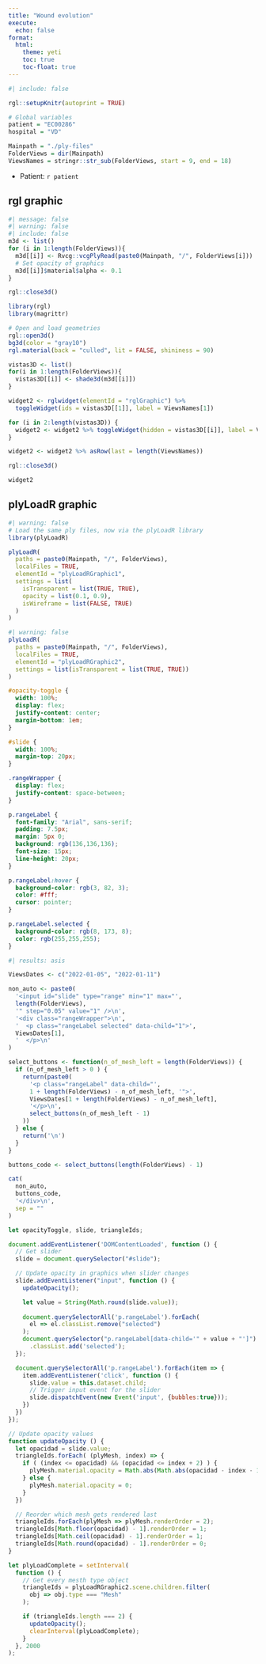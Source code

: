 ```yaml
---
title: "Wound evolution"
execute:
  echo: false
format:
  html:
    theme: yeti
    toc: true
    toc-float: true
---
```


```r
#| include: false

rgl::setupKnitr(autoprint = TRUE) 

# Global variables
patient = "EC00286"
hospital = "VD"

Mainpath = "./ply-files"
FolderViews = dir(Mainpath)
ViewsNames = stringr::str_sub(FolderViews, start = 9, end = 18)
```

- Patient: `r patient`

## rgl graphic

```r
#| message: false
#| warning: false
#| include: false
m3d <- list()
for (i in 1:length(FolderViews)){
  m3d[[i]] <- Rvcg::vcgPlyRead(paste0(Mainpath, "/", FolderViews[i]))  
  # Set opacity of graphics
  m3d[[i]]$material$alpha <- 0.1  
}

rgl::close3d()

library(rgl)
library(magrittr)

# Open and load geometries
rgl::open3d()
bg3d(color = "gray10")
rgl.material(back = "culled", lit = FALSE, shininess = 90)

vistas3D <- list()
for(i in 1:length(FolderViews)){
  vistas3D[[i]] <- shade3d(m3d[[i]])
}

widget2 <- rglwidget(elementId = "rglGraphic") %>% 
  toggleWidget(ids = vistas3D[[1]], label = ViewsNames[1])  

for (i in 2:length(vistas3D)) {
  widget2 <- widget2 %>% toggleWidget(hidden = vistas3D[[i]], label = ViewsNames[i])
}

widget2 <- widget2 %>% asRow(last = length(ViewsNames)) 

rgl::close3d()
```

```r
widget2
```

## plyLoadR graphic

```r
#| warning: false
# Load the same ply files, now via the plyLoadR library
library(plyLoadR)

plyLoadR(
  paths = paste0(Mainpath, "/", FolderViews),
  localFiles = TRUE,
  elementId = "plyLoadRGraphic1",
  settings = list(
    isTransparent = list(TRUE, TRUE),
    opacity = list(0.1, 0.9),
    isWireframe = list(FALSE, TRUE)
  )
)
```

```r
#| warning: false
plyLoadR(
  paths = paste0(Mainpath, "/", FolderViews),
  localFiles = TRUE,
  elementId = "plyLoadRGraphic2",
  settings = list(isTransparent = list(TRUE, TRUE))
)
```

<!-- Opacity controls -->
```css
#opacity-toggle {
  width: 100%;
  display: flex;
  justify-content: center;
  margin-bottom: 1em;
}

#slide {
  width: 100%;
  margin-top: 20px;
}

.rangeWrapper {
  display: flex;
  justify-content: space-between;
}

p.rangeLabel {
  font-family: "Arial", sans-serif;
  padding: 7.5px;
  margin: 5px 0;
  background: rgb(136,136,136);
  font-size: 15px;
  line-height: 20px;
}

p.rangeLabel:hover {
  background-color: rgb(3, 82, 3);
  color: #fff;
  cursor: pointer;
}

p.rangeLabel.selected {
  background-color: rgb(8, 173, 8);
  color: rgb(255,255,255);
}
```

<!-- Visibility toggle buttons -->
```r
#| results: asis

ViewsDates <- c("2022-01-05", "2022-01-11")

non_auto <- paste0(
  '<input id="slide" type="range" min="1" max="',
  length(FolderViews),
  '" step="0.05" value="1" />\n',
  '<div class="rangeWrapper">\n',
  '  <p class="rangeLabel selected" data-child="1">',
  ViewsDates[1],
  '  </p>\n'
)

select_buttons <- function(n_of_mesh_left = length(FolderViews)) {
  if (n_of_mesh_left > 0 ) {
    return(paste0(
      '<p class="rangeLabel" data-child="',
      1 + length(FolderViews) - n_of_mesh_left, '">',
      ViewsDates[1 + length(FolderViews) - n_of_mesh_left],
      '</p>\n',
      select_buttons(n_of_mesh_left - 1)
    ))
  } else {
    return('\n')
  }
}

buttons_code <- select_buttons(length(FolderViews) - 1)

cat(
  non_auto,
  buttons_code,
  '</div>\n',
  sep = ""
)
```

<!-- Opacity controls interactivity -->
```js
let opacityToggle, slide, triangleIds;

document.addEventListener('DOMContentLoaded', function () {
  // Get slider
  slide = document.querySelector("#slide");

  // Update opacity in graphics when slider changes
  slide.addEventListener("input", function () {
    updateOpacity();

    let value = String(Math.round(slide.value));
    
    document.querySelectorAll('p.rangeLabel').forEach(
      el => el.classList.remove("selected")
    );
    document.querySelector("p.rangeLabel[data-child='" + value + "']")
      .classList.add('selected');
  });

  document.querySelectorAll('p.rangeLabel').forEach(item => {
    item.addEventListener('click', function () {
      slide.value = this.dataset.child;
      // Trigger input event for the slider
      slide.dispatchEvent(new Event('input', {bubbles:true}));
    })
  })
});

// Update opacity values
function updateOpacity () {
  let opacidad = slide.value;
  triangleIds.forEach( (plyMesh, index) => {
    if ( (index <= opacidad) && (opacidad <= index + 2) ) {
      plyMesh.material.opacity = Math.abs(Math.abs(opacidad - index - 1) - 1);
    } else {
      plyMesh.material.opacity = 0;
    }
  })

  // Reorder which mesh gets rendered last
  triangleIds.forEach(plyMesh => plyMesh.renderOrder = 2);
  triangleIds[Math.floor(opacidad) - 1].renderOrder = 1;
  triangleIds[Math.ceil(opacidad) - 1].renderOrder = 1;
  triangleIds[Math.round(opacidad) - 1].renderOrder = 0;
}

let plyLoadComplete = setInterval(
  function () {
    // Get every mesth type object
    triangleIds = plyLoadRGraphic2.scene.children.filter(
      obj => obj.type === "Mesh"
    );

    if (triangleIds.length === 2) {
      updateOpacity();
      clearInterval(plyLoadComplete);
    }
  }, 2000
);
```